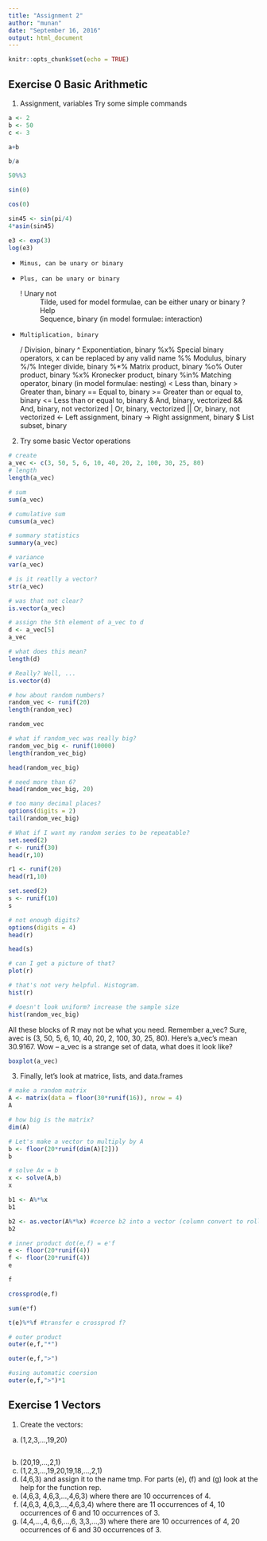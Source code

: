 ```yaml
---
title: "Assignment 2"
author: "munan"
date: "September 16, 2016"
output: html_document
---
```


```r
knitr::opts_chunk$set(echo = TRUE)
```


## Exercise 0 Basic Arithmetic


1. Assignment, variables
Try some simple commands

```r
a <- 2
b <- 50
c <- 3

a+b
```

```r
b/a
```

```r
50%%3
```

```r
sin(0)
```

```r
cos(0)
```

```r
sin45 <- sin(pi/4)
4*asin(sin45)
```

```r
e3 <- exp(3)
log(e3)
```

-     Minus, can be unary or binary
+     Plus, can be unary or binary
!     Unary not
~     Tilde, used for model formulae, can be either unary or binary
?     Help
:     Sequence, binary (in model formulae: interaction)
*     Multiplication, binary
/     Division, binary
^     Exponentiation, binary
%x%   Special binary operators, x can be replaced by any valid name
%%    Modulus, binary
%/%   Integer divide, binary
%*%   Matrix product, binary
%o%   Outer product, binary
%x%   Kronecker product, binary
%in%  Matching operator, binary (in model formulae: nesting)
<     Less than, binary
>     Greater than, binary
==    Equal to, binary
>=    Greater than or equal to, binary
<=    Less than or equal to, binary
&     And, binary, vectorized
&&    And, binary, not vectorized
|     Or, binary, vectorized
||    Or, binary, not vectorized
<-    Left assignment, binary
->    Right assignment, binary
$     List subset, binary
  

2. Try some basic Vector operations

```r
# create 
a_vec <- c(3, 50, 5, 6, 10, 40, 20, 2, 100, 30, 25, 80) 
# length 
length(a_vec)
```

```r
# sum
sum(a_vec)
```

```r
# cumulative sum
cumsum(a_vec)
```

```r
# summary statistics
summary(a_vec)
```

```r
# variance
var(a_vec)
```

```r
# is it reatlly a vector?
str(a_vec)
```

```r
# was that not clear?
is.vector(a_vec)
```

```r
# assign the 5th element of a_vec to d
d <- a_vec[5]
a_vec
```

```r
# what does this mean?
length(d)
```

```r
# Really? Well, ...
is.vector(d)
```

```r
# how about random numbers?
random_vec <- runif(20)
length(random_vec)
```

```r
random_vec
```

```r
# what if random_vec was really big?
random_vec_big <- runif(10000)
length(random_vec_big)
```

```r
head(random_vec_big)
```

```r
# need more than 6?
head(random_vec_big, 20)
```

```r
# too many decimal places?
options(digits = 2)
tail(random_vec_big)
```

```r
# What if I want my random series to be repeatable?
set.seed(2)
r <- runif(30)
head(r,10)
```

```r
r1 <- runif(20)
head(r1,10)
```

```r
set.seed(2)
s <- runif(10)
s
```

```r
# not enough digits?
options(digits = 4)
head(r)
```

```r
head(s)
```

```r
# can I get a picture of that?
plot(r)
```

```r
# that's not very helpful. Histogram.
hist(r)
```

```r
# doesn't look uniform? increase the sample size
hist(random_vec_big)
```

All these blocks of R may not be what you need.
Remember a_vec? Sure, avec is (3, 50, 5, 6, 10, 40, 20, 2, 100, 30, 25, 80). Here’s a_vec’s mean 30.9167.
Wow – a_vec is a strange set of data, what does it look like?

```r
boxplot(a_vec)
```


3. Finally, let’s look at matrice, lists, and data.frames

```r
# make a random matrix 
A <- matrix(data = floor(30*runif(16)), nrow = 4) 
A
```

```r
# how big is the matrix?
dim(A)
```

```r
# Let's make a vector to multiply by A
b <- floor(20*runif(dim(A)[2]))
b
```

```r
# solve Ax = b
x <- solve(A,b)
x
```

```r
b1 <- A%*%x
b1
```

```r
b2 <- as.vector(A%*%x) #coerce b2 into a vector (column convert to roll)
b2
```

```r
# inner product dot(e,f) = e'f
e <- floor(20*runif(4))
f <- floor(20*runif(4))
e
```

```r
f
```

```r
crossprod(e,f)
```

```r
sum(e*f)
```

```r
t(e)%*%f #transfer e crossprod f?
```

```r
# outer product
outer(e,f,"*")
```

```r
outer(e,f,">")
```

```r
#using automatic coersion
outer(e,f,">")*1
```



## Exercise 1 Vectors


1. Create the vectors: 

(a) (1,2,3,...,19,20) 
```r

```
(b) (20,19,...,2,1) 
(c) (1,2,3,...,19,20,19,18,...,2,1) 
(d) (4,6,3) and assign it to the name tmp. 
For parts (e), (f) and (g) look at the help for the function rep. 
(e) (4,6,3, 4,6,3,...,4,6,3) where there are 10 occurrences of 4. 
(f) (4,6,3, 4,6,3,...,4,6,3,4) where there are 11 occurrences of 4, 10 occurrences of 6 and 10 occurrences of 3. 
(g) (4,4,...,4, 6,6,...,6, 3,3,...,3) where there are 10 occurrences of 4, 20 occurrences of 6 and 30 occurrences of 3.


